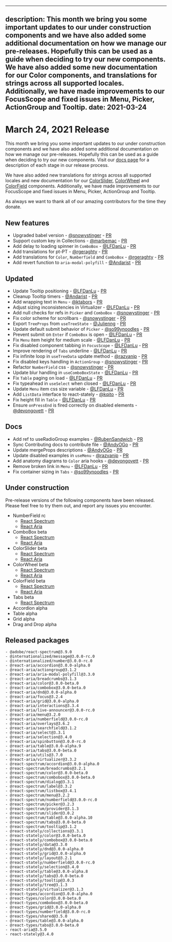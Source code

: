 <!-- Copyright 2020 Adobe. All rights reserved.
This file is licensed to you under the Apache License, Version 2.0 (the "License");
you may not use this file except in compliance with the License. You may obtain a copy
of the License at http://www.apache.org/licenses/LICENSE-2.0
Unless required by applicable law or agreed to in writing, software distributed under
the License is distributed on an "AS IS" BASIS, WITHOUT WARRANTIES OR REPRESENTATIONS
OF ANY KIND, either express or implied. See the License for the specific language
governing permissions and limitations under the License. -->


---
description: This month we bring you some important updates to our under construction components and we have also added some additional documentation on how we manage our pre-releases. Hopefully this can be used as a guide when deciding to try our new components. We have also added some new documentation for our Color components, and translations for strings across all supported locales. Additionally, we have made improvements to our FocusScope and fixed issues in Menu, Picker, ActionGroup and Tooltip.
date: 2021-03-24
---

# March 24, 2021 Release
This month we bring you some important updates to our under construction components and we have also added some additional documentation on how we manage our pre-releases. Hopefully this can be used as a guide when deciding to try our new components. Visit our [docs page](https://react-spectrum.adobe.com/Support.html#pre-releases) for a description of each stage in our release process.

We have also added new translations for strings across all supported locales and new documentation for our [ColorSlider](https://react-spectrum.adobe.com/react-spectrum/ColorSlider.html), [ColorWheel](https://react-spectrum.adobe.com/react-spectrum/ColorWheel.html) and [ColorField](https://react-spectrum.adobe.com/react-spectrum/ColorField.html) components. Additionally, we have made improvements to our FocusScope and fixed issues in Menu, Picker, ActionGroup and Tooltip.

As always we want to thank all of our amazing contributors for the time they donate.

## New features
- Upgraded babel version - [@snowystinger](https://github.com/snowystinger) - [PR](https://github.com/adobe/react-spectrum/pull/1402)
- Support custom key in Collections - [@marbemac](https://github.com/marbemac) - [PR](https://github.com/adobe/react-spectrum/pull/1577)
- Add delay to loading spinner in `ComboBox` - [@LFDanLu](https://github.com/LFDanLu) - [PR](https://github.com/adobe/react-spectrum/pull/1557)
- Add translations for pt-PT - [@rgeraghty](https://github.com/rgeraghty) - [PR](https://github.com/adobe/react-spectrum/pull/1616)
- Add translations for `Color`, `Numberfield` and `ComboBox` - [@rgeraghty](https://github.com/rgeraghty) - [PR](https://github.com/adobe/react-spectrum/pull/1616)
- Add revert function to `aria-modal-polyfill` - [@Andarist](https://github.com/Andarist) - [PR](https://github.com/adobe/react-spectrum/pull/1680)

## Updated
- Update Tooltip positioning - [@LFDanLu](https://github.com/LFDanLu) - [PR](https://github.com/adobe/react-spectrum/pull/1515)
- Cleanup Tooltip timers - [@Andarist](https://github.com/Andarist) - [PR](https://github.com/adobe/react-spectrum/pull/1562)
- Add wrapping text in `Menu` - [@ktabors](https://github.com/ktabors) - [PR](https://github.com/adobe/react-spectrum/pull/1600)
- Adjust sizing inconsistencies in Virtualizer - [@LFDanLu](https://github.com/LFDanLu) - [PR](https://github.com/adobe/react-spectrum/pull/1561)
- Add null checks for refs in `Picker` and `ComboBox` - [@snowystinger](https://github.com/snowystinger) - [PR](https://github.com/adobe/react-spectrum/pull/1599)
- Fix color scheme for scrollbars - [@snowystinger](https://github.com/snowystinger) - [PR](https://github.com/adobe/react-spectrum/pull/1547)
- Export `TreeProps` from `useTreeState` - [@Julienng](https://github.com/Julienng) - [PR](https://github.com/adobe/react-spectrum/pull/1239)
- Update default submit behavior of `Picker` - [@so99ynoodles](https://github.com/so99ynoodles) - [PR](https://github.com/adobe/react-spectrum/pull/1657)
- Prevent submit on `Enter` if `ComboBox` is open - [@LFDanLu](https://github.com/LFDanLu) - [PR](https://github.com/adobe/react-spectrum/pull/1651)
- Fix `Menu` item height for medium scale - [@LFDanLu](https://github.com/LFDanLu) - [PR](https://github.com/adobe/react-spectrum/pull/1677)
- Fix disabled component tabbing in `FocusScope` - [@LFDanLu](https://github.com/LFDanLu) - [PR](https://github.com/adobe/react-spectrum/pull/1521)
- Improve rendering of `Tabs` underline - [@LFDanLu](https://github.com/LFDanLu) - [PR](https://github.com/adobe/react-spectrum/pull/1650)
- Fix infinite loop in `useTreeData` update method - [@razvanip](https://github.com/razvanip) - [PR](https://github.com/adobe/react-spectrum/pull/1499)
- Fix disabled keys handling in `ActionGroup` - [@snowystinger](https://github.com/snowystinger) - [PR](https://github.com/adobe/react-spectrum/pull/1359)
- Refactor `NumberField` css - [@snowystinger](https://github.com/snowystinger) - [PR](https://github.com/adobe/react-spectrum/pull/1614)
- Update blur handling in  `useComboBoxState` - [@LFDanLu](https://github.com/LFDanLu) - [PR](https://github.com/adobe/react-spectrum/pull/1587)
- Fix `Table` paging on load  - [@LFDanLu](https://github.com/LFDanLu) - [PR](https://github.com/adobe/react-spectrum/pull/1678)
- Fix typeahead in `useSelect` when closed - [@LFDanLu](https://github.com/LFDanLu) - [PR](https://github.com/adobe/react-spectrum/pull/1374)
- Update `Menu` item css size variable - [@LFDanLu](https://github.com/LFDanLu) - [PR](https://github.com/adobe/react-spectrum/pull/1709)
- Add `ListData` interface to react-stately - [@kqito](https://github.com/kqito) - [PR](https://github.com/adobe/react-spectrum/pull/1702)
- Fix height fill in `Table` - [@LFDanLu](https://github.com/LFDanLu)  - [PR](https://github.com/adobe/react-spectrum/pull/1698)
- Ensure `onPressEnd` is fired correctly on disabled elements - [@devongovett](https://github.com/devongovett) - [PR](https://github.com/adobe/react-spectrum/pull/1719)

## Docs
- Add ref to useRadioGroup examples - [@RubenSandwich](https://github.com/RubenSandwich) - [PR](https://github.com/adobe/react-spectrum/pull/1588)
- Sync Contributing docs to contribute file - [@AndyOGo](https://github.com/AndyOGo) - [PR](https://github.com/adobe/react-spectrum/pull/1571)
- Update mergeProps descriptions - [@AndyOGo](https://github.com/AndyOGo) - [PR](https://github.com/adobe/react-spectrum/pull/1551)
- Update disabled examples in `useMenu` - [@razvanip](https://github.com/razvanip) - [PR](https://github.com/adobe/react-spectrum/pull/1498)
- Add anatomy diagrams to `Color` aria hooks - [@devongovett](https://github.com/devongovett) - [PR](https://github.com/adobe/react-spectrum/pull/1603)
- Remove broken link in `Menu` - [@LFDanLu](https://github.com/LFDanLu) - [PR](https://github.com/adobe/react-spectrum/pull/1652)
- Fix container sizing in `Tabs` - [@so99ynoodles](https://github.com/so99ynoodles) - [PR](https://github.com/adobe/react-spectrum/pull/1656)

## Under construction

Pre-release versions of the following components have been released. Please feel free to try them out, and report any issues you encounter.


- NumberField rc
    - [React Spectrum](https://react-spectrum.adobe.com/react-spectrum/NumberField.html)
    - [React Aria](https://react-spectrum.adobe.com/react-aria/useNumberField.html)
- ComboBox beta
    - [React Spectrum](https://react-spectrum.adobe.com/react-spectrum/ComboBox.html)
    - [React Aria](https://react-spectrum.adobe.com/react-aria/useComboBox.html)
- ColorSlider beta
    - [React Spectrum](https://react-spectrum.adobe.com/react-spectrum/ColorSlider.html)
    - [React Aria](https://react-spectrum.adobe.com/react-aria/useColorSlider.html)
- ColorWheel beta
    - [React Spectrum](https://react-spectrum.adobe.com/react-spectrum/ColorWheel.html)
    - [React Aria](https://react-spectrum.adobe.com/react-aria/useColorWheel.html)
- ColorField beta
    - [React Spectrum](https://react-spectrum.adobe.com/react-spectrum/ColorField.html)
    - [React Aria](https://react-spectrum.adobe.com/react-aria/useColorField.html)
- Tabs beta
    - [React Spectrum](https://react-spectrum.adobe.com/react-spectrum/Tabs.html)
- Accordion alpha
- Table alpha
- Grid alpha
- Drag and Drop alpha

## Released packages
```
- @adobe/react-spectrum@3.9.0
- @internationalized/message@3.0.0-rc.0
- @internationalized/number@3.0.0-rc.0
- @react-aria/accordion@3.0.0-alpha.0
- @react-aria/actiongroup@3.1.2
- @react-aria/aria-modal-polyfill@3.3.0
- @react-aria/breadcrumbs@3.1.3
- @react-aria/color@3.0.0-beta.0
- @react-aria/combobox@3.0.0-beta.0
- @react-aria/dnd@3.0.0-alpha.0
- @react-aria/focus@3.2.4
- @react-aria/grid@3.0.0-alpha.0
- @react-aria/interactions@3.3.4
- @react-aria/live-announcer@3.0.0-rc.0
- @react-aria/menu@3.2.0
- @react-aria/numberfield@3.0.0-rc.0
- @react-aria/overlays@3.6.2
- @react-aria/searchfield@3.1.2
- @react-aria/select@3.3.1
- @react-aria/selection@3.4.0
- @react-aria/spinbutton@3.0.0-rc.0
- @react-aria/table@3.0.0-alpha.9
- @react-aria/tabs@3.0.0-beta.0
- @react-aria/utils@3.7.0
- @react-aria/virtualizer@3.3.2
- @react-spectrum/accordion@3.0.0-alpha.0
- @react-spectrum/breadcrumbs@3.2.1
- @react-spectrum/color@3.0.0-beta.0
- @react-spectrum/combobox@3.0.0-beta.0
- @react-spectrum/dialog@3.3.1
- @react-spectrum/label@3.3.2
- @react-spectrum/listbox@3.4.1
- @react-spectrum/menu@3.2.2
- @react-spectrum/numberfield@3.0.0-rc.0
- @react-spectrum/picker@3.2.3
- @react-spectrum/provider@3.1.3
- @react-spectrum/slider@3.0.2
- @react-spectrum/table@3.0.0-alpha.10
- @react-spectrum/tabs@3.0.0-beta.0
- @react-spectrum/tooltip@3.1.2
- @react-stately/collections@3.3.1
- @react-stately/color@3.0.0-beta.0
- @react-stately/combobox@3.0.0-beta.0
- @react-stately/data@3.3.0
- @react-stately/dnd@3.0.0-alpha.0
- @react-stately/grid@3.0.0-alpha.0
- @react-stately/layout@3.2.1
- @react-stately/numberfield@3.0.0-rc.0
- @react-stately/selection@3.4.0
- @react-stately/table@3.0.0-alpha.8
- @react-stately/tabs@3.0.0-beta.0
- @react-stately/tooltip@3.0.3
- @react-stately/tree@3.1.3
- @react-stately/virtualizer@3.1.3
- @react-types/accordion@3.0.0-alpha.0
- @react-types/color@3.0.0-beta.0
- @react-types/combobox@3.0.0-beta.0
- @react-types/grid@3.0.0-alpha.0
- @react-types/numberfield@3.0.0-rc.0
- @react-types/shared@3.5.0
- @react-types/table@3.0.0-alpha.0
- @react-types/tabs@3.0.0-beta.0
- react-aria@3.5.0
- react-stately@3.4.0
```

